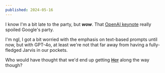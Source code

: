 ```yaml
---
published: 2024-05-16
---
```


I know I'm a bit late to the party, but **_wow_**. That [OpenAI keynote](https://www.youtube.com/live/dqaccb9tdaw?si=xshfxygwomlexqjz) really spoiled Google's party.

I'm ngl, I got a bit worried with the emphasis on text-based prompts until now, but with GPT-4o, at least we're not that far away from having a fully-fledged Jarvis in our pockets.

Who would have thought that we'd end up getting ~~[Her](https://www.imdb.com/title/tt1798709)~~ along the way though?
